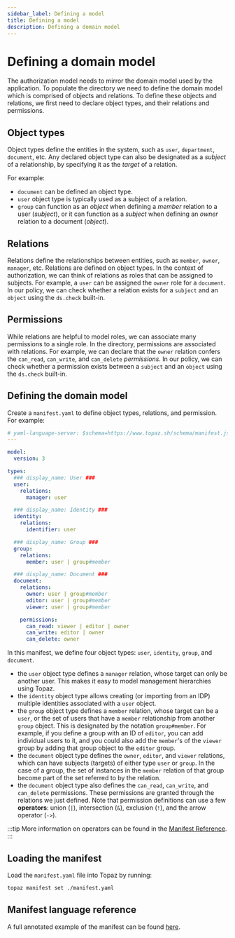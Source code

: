 ```yaml
---
sidebar_label: Defining a model
title: Defining a model
description: Defining a domain model
---
```


# Defining a domain model

The authorization model needs to mirror the domain model used by the application. To populate the directory we need to define the domain model which is comprised of objects and relations. To define these objects and relations, we first need to declare object types, and their relations and permissions.

## Object types

Object types define the entities in the system, such as `user`, `department`, `document`, etc. Any declared object type can also be designated as a _subject_ of a relationship, by specifying it as the _target_ of a relation.

For example:
* `document` can be defined an object type.
* `user` object type is typically used as a subject of a relation.
* `group` can function as an _object_ when defining a _member_ relation to a user (_subject_), or it can function as a _subject_ when defining an _owner_ relation to a document (_object_).

## Relations

Relations define the relationships between entities, such as `member`, `owner`, `manager`, etc. Relations are defined on object types. In the context of authorization, we can think of relations as roles that can be assigned to subjects. For example, a `user` can be assigned the `owner` role for a `document`. In our policy, we can check whether a relation exists for a `subject` and an `object` using the `ds.check` built-in.

## Permissions

While relations are helpful to model roles, we can associate many permissions to a single role. In the directory, permissions are associated with relations. For example, we can declare that the `owner` relation confers the `can_read`, `can_write`, and `can_delete` _permissions_. In our policy, we can check whether a permission exists between a `subject` and an `object` using the `ds.check` built-in.

## Defining the domain model

Create a `manifest.yaml` to define object types, relations, and permission. For example:

```yaml
# yaml-language-server: $schema=https://www.topaz.sh/schema/manifest.json
---

model:
  version: 3

types:
  ### display_name: User ###
  user:
    relations:
      manager: user

  ### display_name: Identity ###
  identity:
    relations:
      identifier: user

  ### display_name: Group ###
  group:
    relations:
      member: user | group#member

  ### display_name: Document ###
  document:
    relations:
      owner: user | group#member
      editor: user | group#member
      viewer: user | group#member

    permissions:
      can_read: viewer | editor | owner
      can_write: editor | owner
      can_delete: owner
```

In this manifest, we define four object types: `user`, `identity`, `group`, and `document`.

* the `user` object type defines a `manager` relation, whose target can only be another user. This makes it easy to model management hierarchies using Topaz.
* the `identity` object type allows creating (or importing from an IDP) multiple identities associated with a `user` object.
* the `group` object type defines a `member` relation, whose target can be a `user`, or the set of users that have a `member` relationship from another `group` object. This is designated by the notation `group#member`. For example, if you define a group with an ID of `editor`, you can add individual users to it, and you could also add the `member`'s of the `viewer` group by adding that group object to the `editor` group.
* the `document` object type defines the `owner`, `editor`, and `viewer` relations, which can have subjects (targets) of either type `user` or `group`. In the case of a group, the set of instances in the `member` relation of that group become part of the set referred to by the relation.
* the `document` object type also defines the `can_read`, `can_write`, and `can_delete` permissions. These permissions are granted through the relations we just defined. Note that permission definitions can use a few **operators**: union (`|`), intersection (`&`), exclusion (`!`), and the arrow operator (`->`).

:::tip
More information on operators can be found in the [Manifest Reference](./manifest-reference.mdx#operators).
:::

## Loading the manifest

Load the `manifest.yaml` file into Topaz by running:

```sh
topaz manifest set ./manifest.yaml
```

## Manifest language reference

A full annotated example of the manifest can be found [here](./manifest-reference.mdx).
